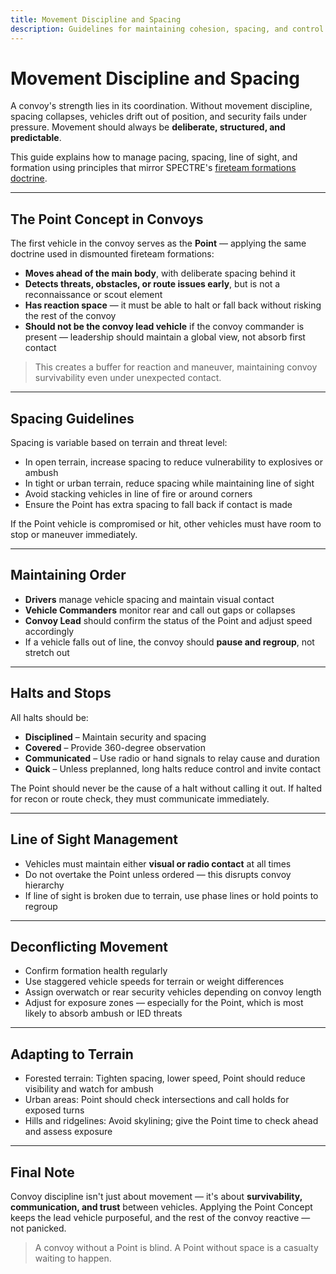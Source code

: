 ```yaml
---
title: Movement Discipline and Spacing
description: Guidelines for maintaining cohesion, spacing, and control during convoy movement.
---
```


# Movement Discipline and Spacing

A convoy's strength lies in its coordination. Without movement discipline, spacing collapses, vehicles drift out of position, and security fails under pressure. Movement should always be **deliberate, structured, and predictable**.

This guide explains how to manage pacing, spacing, line of sight, and formation using principles that mirror SPECTRE's [fireteam formations doctrine](/sop/movement-and-tactics/section-smts/fireteam-formations).

---

## The Point Concept in Convoys

The first vehicle in the convoy serves as the **Point** — applying the same doctrine used in dismounted fireteam formations:

- **Moves ahead of the main body**, with deliberate spacing behind it
- **Detects threats, obstacles, or route issues early**, but is not a reconnaissance or scout element
- **Has reaction space** — it must be able to halt or fall back without risking the rest of the convoy
- **Should not be the convoy lead vehicle** if the convoy commander is present — leadership should maintain a global view, not absorb first contact

> This creates a buffer for reaction and maneuver, maintaining convoy survivability even under unexpected contact.

---

## Spacing Guidelines

Spacing is variable based on terrain and threat level:

- In open terrain, increase spacing to reduce vulnerability to explosives or ambush
- In tight or urban terrain, reduce spacing while maintaining line of sight
- Avoid stacking vehicles in line of fire or around corners
- Ensure the Point has extra spacing to fall back if contact is made

If the Point vehicle is compromised or hit, other vehicles must have room to stop or maneuver immediately.

---

## Maintaining Order

- **Drivers** manage vehicle spacing and maintain visual contact
- **Vehicle Commanders** monitor rear and call out gaps or collapses
- **Convoy Lead** should confirm the status of the Point and adjust speed accordingly
- If a vehicle falls out of line, the convoy should **pause and regroup**, not stretch out

---

## Halts and Stops

All halts should be:

- **Disciplined** – Maintain security and spacing
- **Covered** – Provide 360-degree observation
- **Communicated** – Use radio or hand signals to relay cause and duration
- **Quick** – Unless preplanned, long halts reduce control and invite contact

The Point should never be the cause of a halt without calling it out. If halted for recon or route check, they must communicate immediately.

---

## Line of Sight Management

- Vehicles must maintain either **visual or radio contact** at all times
- Do not overtake the Point unless ordered — this disrupts convoy hierarchy
- If line of sight is broken due to terrain, use phase lines or hold points to regroup

---

## Deconflicting Movement

- Confirm formation health regularly
- Use staggered vehicle speeds for terrain or weight differences
- Assign overwatch or rear security vehicles depending on convoy length
- Adjust for exposure zones — especially for the Point, which is most likely to absorb ambush or IED threats

---

## Adapting to Terrain

- Forested terrain: Tighten spacing, lower speed, Point should reduce visibility and watch for ambush
- Urban areas: Point should check intersections and call holds for exposed turns
- Hills and ridgelines: Avoid skylining; give the Point time to check ahead and assess exposure

---

## Final Note

Convoy discipline isn't just about movement — it's about **survivability, communication, and trust** between vehicles. Applying the Point Concept keeps the lead vehicle purposeful, and the rest of the convoy reactive — not panicked.

> A convoy without a Point is blind. A Point without space is a casualty waiting to happen.
